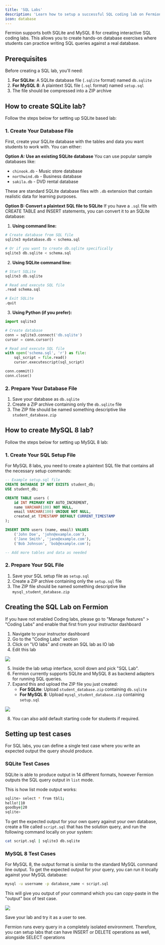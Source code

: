 ```yaml
---
title: 'SQL Labs'
description: 'Learn how to setup a successful SQL coding lab on Fermion for your students'
icon: database
---
```


Fermion supports both SQLite and MySQL 8 for creating interactive SQL coding labs. This allows you to create hands-on database exercises where students can practice writing SQL queries against a real database.

## Prerequisites

Before creating a SQL lab, you'll need:

1. **For SQLite**: A SQLite database file (`.sqlite` format) named `db.sqlite`
2. **For MySQL 8**: A plaintext SQL file (`.sql` format) named `setup.sql`
3. The file should be compressed into a ZIP archive

## How to create SQLite lab?

Follow the steps below for setting up SQLite based lab:

### 1. Create Your Database File

First, create your SQLite database with the tables and data you want students to work with. You can either:

**Option A: Use an existing SQLite database**
You can use popular sample databases like:

-   `chinook.db` - Music store database
-   `northwind.db` - Business database
-   `sakila.db` - DVD rental database

These are standard SQLite database files with `.db` extension that contain realistic data for learning purposes.

**Option B: Convert a plaintext SQL file to SQLite**
If you have a `.sql` file with CREATE TABLE and INSERT statements, you can convert it to an SQLite database:

1. **Using command line:**

```bash
# Create database from SQL file
sqlite3 mydatabase.db < schema.sql

# Or if you want to create db.sqlite specifically
sqlite3 db.sqlite < schema.sql
```

2. **Using SQLite command line:**

```bash
# Start SQLite
sqlite3 db.sqlite

# Read and execute SQL file
.read schema.sql

# Exit SQLite
.quit
```

3. **Using Python (if you prefer):**

```python
import sqlite3

# Create database
conn = sqlite3.connect('db.sqlite')
cursor = conn.cursor()

# Read and execute SQL file
with open('schema.sql', 'r') as file:
    sql_script = file.read()
    cursor.executescript(sql_script)

conn.commit()
conn.close()
```

### 2. Prepare Your Database File

1. Save your database as `db.sqlite`
2. Create a ZIP archive containing only the `db.sqlite` file
3. The ZIP file should be named something descriptive like `student_database.zip`

## How to create MySQL 8 lab?

Follow the steps below for setting up MySQL 8 lab:

### 1. Create Your SQL Setup File

For MySQL 8 labs, you need to create a plaintext SQL file that contains all the necessary setup commands:

```sql
-- Example setup.sql file
CREATE DATABASE IF NOT EXISTS student_db;
USE student_db;

CREATE TABLE users (
    id INT PRIMARY KEY AUTO_INCREMENT,
    name VARCHAR(100) NOT NULL,
    email VARCHAR(100) UNIQUE NOT NULL,
    created_at TIMESTAMP DEFAULT CURRENT_TIMESTAMP
);

INSERT INTO users (name, email) VALUES
    ('John Doe', 'john@example.com'),
    ('Jane Smith', 'jane@example.com'),
    ('Bob Johnson', 'bob@example.com');

-- Add more tables and data as needed
```

### 2. Prepare Your SQL File

1. Save your SQL setup file as `setup.sql`
2. Create a ZIP archive containing only the `setup.sql` file
3. The ZIP file should be named something descriptive like `mysql_student_database.zip`

## Creating the SQL Lab on Fermion

<Note>
	If you have not enabled Coding labs, please go to "Manage features" >
	"Coding Labs" and enable that first from your instructor dashboard
</Note>

1. Navigate to your instructor dashboard
2. Go to the "Coding Labs" section
3. Click on "I/O labs" and create an SQL lab as IO lab
4. Edit this lab

![](https://codedamn-website-assets.s3.us-east-1.amazonaws.com/uploads/29-07-2025/screenshot-002425.wlqwcm.png)

5. Inside the lab setup interface, scroll down and pick "SQL Lab".
6. Fermion currently supports SQLite and MySQL 8 as backend adapters for running SQL queries.
7. Expand this and upload the ZIP file you just created:
    - **For SQLite**: Upload `student_database.zip` containing `db.sqlite`
    - **For MySQL 8**: Upload `mysql_student_database.zip` containing `setup.sql`

![](https://codedamn-website-assets.s3.us-east-1.amazonaws.com/uploads/29-07-2025/screenshot-002426.kvehag.png)

8. You can also add default starting code for students if required.

## Setting up test cases

For SQL labs, you can define a single test case where you write an expected output the query should produce.

### SQLite Test Cases

SQLite is able to produce output in 14 different formats, however Fermion outputs the SQL query output in `list` mode.

This is how list mode output works:

```bash
sqlite> select * from tbl1;
hello!|10
goodbye|20
sqlite>
```

To get the expected output for your own query against your own database, create a file called `script.sql` that has the solution query, and run the following command locally on your system:

```bash
cat script.sql | sqlite3 db.sqlite
```

### MySQL 8 Test Cases

For MySQL 8, the output format is similar to the standard MySQL command line output. To get the expected output for your query, you can run it locally against your MySQL database:

```bash
mysql -u username -p database_name < script.sql
```

This will give you output of your command which you can copy-paste in the "output" box of test case.

![](https://codedamn-website-assets.s3.us-east-1.amazonaws.com/uploads/29-07-2025/screenshot-002427.hykhoa.png)

Save your lab and try it as a user to see.

<Tip>
	Fermion runs every query in a completely isolated environment. Therefore,
	you can setup labs that can have INSERT or DELETE operations as well,
	alongside SELECT operations
</Tip>
